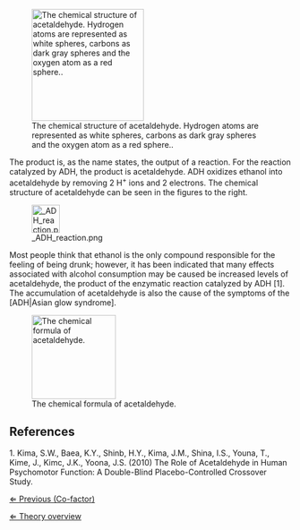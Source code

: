 [[File: Acetaldehyde.png|x200px|frame|The chemical structure of acetaldehyde. Hydrogen atoms are represented as white spheres, carbons as dark gray spheres and the oxygen atom as a red sphere..]]

The product is, as the name states, the output of a reaction. For the reaction catalyzed by ADH, the product is acetaldehyde. ADH oxidizes ethanol into acetaldehyde by removing 2 H<sup>+</sup> ions and 2 electrons. The chemical structure of acetaldehyde can be seen in the figures to the right.

[[File: ADH reaction.png|x50px]]

Most people think that ethanol is the only compound responsible for the feeling of being drunk; however, it has been indicated that many effects associated with alcohol consumption may be caused be increased levels of acetaldehyde, the product of the enzymatic reaction catalyzed by ADH [1]. The accumulation of acetaldehyde is also the cause of the symptoms of the [ADH|Asian glow syndrome].


[[File: Acetaldehyde formula.png|x150px|thumb|right|The chemical formula of acetaldehyde.]]

==References==

1. Kima, S.W., Baea, K.Y., Shinb, H.Y., Kima, J.M., Shina, I.S., Youna, T., Kime, J., Kimc, J.K., Yoona, J.S. (2010) The Role of Acetaldehyde in Human Psychomotor Function: A Double-Blind Placebo-Controlled Crossover Study. 



[[Co-factor|&lArr; Previous (Co-factor)]]

[[Enzyme Kinetics|&lArr; Theory overview]]